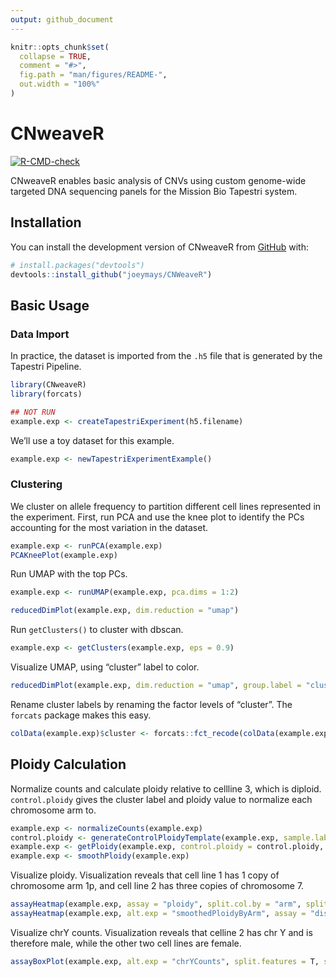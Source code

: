```yaml
---
output: github_document
---
```


<!-- README.md is generated from README.Rmd. Please edit that file -->

```r
knitr::opts_chunk$set(
  collapse = TRUE,
  comment = "#>",
  fig.path = "man/figures/README-",
  out.width = "100%"
)
```

# CNweaveR

<!-- badges: start -->
[![R-CMD-check](https://github.com/joeymays/CNweaveR/actions/workflows/R-CMD-check.yaml/badge.svg)](https://github.com/joeymays/CNweaveR/actions/workflows/R-CMD-check.yaml)
<!-- badges: end -->

CNweaveR enables basic analysis of CNVs using custom genome-wide targeted DNA sequencing panels for the Mission Bio Tapestri system.

## Installation

You can install the development version of CNweaveR from [GitHub](https://github.com/) with:

``` r
# install.packages("devtools")
devtools::install_github("joeymays/CNWeaveR")
```

## Basic Usage

### Data Import

In practice, the dataset is imported from the `.h5` file that is generated by the Tapestri Pipeline.
```r
library(CNweaveR)
library(forcats)
```

```r
## NOT RUN
example.exp <- createTapestriExperiment(h5.filename)
```

We'll use a toy dataset for this example.

```r
example.exp <- newTapestriExperimentExample()
```

### Clustering

We cluster on allele frequency to partition different cell lines represented in the experiment.
First, run PCA and use the knee plot to identify the PCs accounting for the most variation in the dataset.

```r
example.exp <- runPCA(example.exp)
PCAKneePlot(example.exp)
```

Run UMAP with the top PCs. 

```r
example.exp <- runUMAP(example.exp, pca.dims = 1:2)
```

```r
reducedDimPlot(example.exp, dim.reduction = "umap")
```

Run `getClusters()` to cluster with dbscan.

```r
example.exp <- getClusters(example.exp, eps = 0.9)
```

Visualize UMAP, using "cluster" label to color.

```r
reducedDimPlot(example.exp, dim.reduction = "umap", group.label = "cluster")
```

Rename cluster labels by renaming the factor levels of "cluster". 
The `forcats` package makes this easy.

```r
colData(example.exp)$cluster <- forcats::fct_recode(colData(example.exp)$cluster, cellline1 = "1", cellline2 = "2", cellline3 = "3")
```

## Ploidy Calculation 

Normalize counts and calculate ploidy relative to cellline 3, which is diploid. `control.ploidy` gives the cluster label and ploidy value to normalize each chromosome arm to. 

```r
example.exp <- normalizeCounts(example.exp)
control.ploidy <- generateControlPloidyTemplate(example.exp, sample.label.all = "cellline3", ploidy.all = 2)
example.exp <- getPloidy(example.exp, control.ploidy = control.ploidy, sample.category = "cluster")
example.exp <- smoothPloidy(example.exp)
```

Visualize ploidy. Visualization reveals that cell line 1 has 1 copy of chromosome arm 1p, and cell line 2 has three copies of chromosome 7.

```r
assayHeatmap(example.exp, assay = "ploidy", split.col.by = "arm", split.row.by = "cluster", annotate.row.by = "cluster", color.preset = "ploidy")
assayHeatmap(example.exp, alt.exp = "smoothedPloidyByArm", assay = "discretePloidy", split.row.by = "cluster", annotate.row.by = "cluster", color.preset = "ploidy")
```

Visualize chrY counts. Visualization reveals that celline 2 has chr Y and is therefore male, while the other two cell lines are female. 

```r
assayBoxPlot(example.exp, alt.exp = "chrYCounts", split.features = T, split.x.by = "cluster")
```
